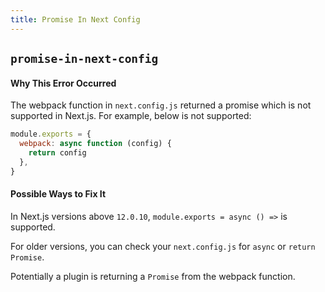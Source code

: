 ```yaml
---
title: Promise In Next Config
---
```


## `promise-in-next-config`

#### Why This Error Occurred

The webpack function in `next.config.js` returned a promise which is not supported in Next.js. For example, below is not supported:

```js filename="next.config.js"
module.exports = {
  webpack: async function (config) {
    return config
  },
}
```

#### Possible Ways to Fix It

In Next.js versions above `12.0.10`, `module.exports = async () =>` is supported.

For older versions, you can check your `next.config.js` for `async` or `return Promise`.

Potentially a plugin is returning a `Promise` from the webpack function.

